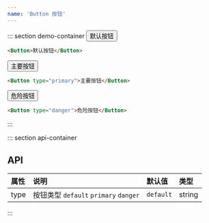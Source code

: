 ```yaml
---
name: 'Button 按钮'
---
```



::: section demo-container
<Button>默认按钮</Button>

```html
<Button>默认按钮</Button>
```

<Button type="primary">主要按钮</Button>

```html
<Button type="primary">主要按钮</Button>
```

<Button type="danger">危险按钮</Button>

```html
<Button type="danger">危险按钮</Button>
```
:::

::: section api-container
## API

| 属性 | 说明 | 默认值 | 类型 |
| :-----| :---- | :---- | :---- |
| type | 按钮类型 `default` `primary` `danger` | `default` | string|
:::
